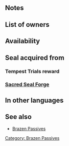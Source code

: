 {{SkillPage Tabs}}{{Passive
|type=A
|exclusive=0
|1name=Brazen Atk/Res 1
|1tagid=SID_攻撃魔防の大覚醒1
|1promotionRarity=4
|1promotionTier=1
|alt1name=Brazen Atk Res 1
|1effect=At start of combat, if unit's HP ≤ 80%, grants Atk/Res+3 during combat.
|1required=-
|1cost=60
|2name=Brazen Atk/Res 2
|2tagid=SID_攻撃魔防の大覚醒2
|2promotionRarity=5
|2promotionTier=1
|alt2name=Brazen Atk Res 2
|2effect=At start of combat, if unit's HP ≤ 80%, grants Atk/Res+5 during combat.
|2cost=120
|3name=Brazen Atk/Res 3
|3tagid=SID_攻撃魔防の大覚醒3
|alt3name=Brazen Atk Res 3
|3effect=At start of combat, if unit's HP ≤ 80%, grants Atk/Res+7 during combat.
|3cost=240
|canUseMove={{MoveList|all}}
|canUseWeapon={{WeaponList|all}}
|properties=random_owner
}}
==Notes==
{{Combat boosts}}
==List of owners==
{{Skill Hero List}}

==Availability==
{{PassiveFocusList}}
{{PassiveDistributionList}}
{{PassiveCombatManualList}}
==Seal acquired from==
===Tempest Trials reward===
{{Tempest Trials seal reward}}
===[[Sacred Seal Forge]]===
{{SealCosts
|seals=Brazen Atk/Res 1;Brazen Atk/Res 2;Brazen Atk/Res 3
|badgeColor=Transparent
|costs1=20;100;40
|costs2=60;200;50
|costs3=400;1000;100
}}

==In other languages==
{{OtherLanguages
|english=Brazen Atk/Res
|japanese=攻撃魔防の大覚醒
|german=Agr./Res. erh.
|spanishEU=Altivez Ata/Res
|spanishLA=Altiv. Atq./Res.
|french=Essor Atq/Rés
|italian=Att/Res sfront.
|chineseTW=攻擊魔防大覺醒
|portuguese=Brio Atq./Res.
}}

==See also==
* [[Brazen Passives]]
{{Seals Navbox}}
{{Passives Navbox|A}}
[[Category: Brazen Passives]]